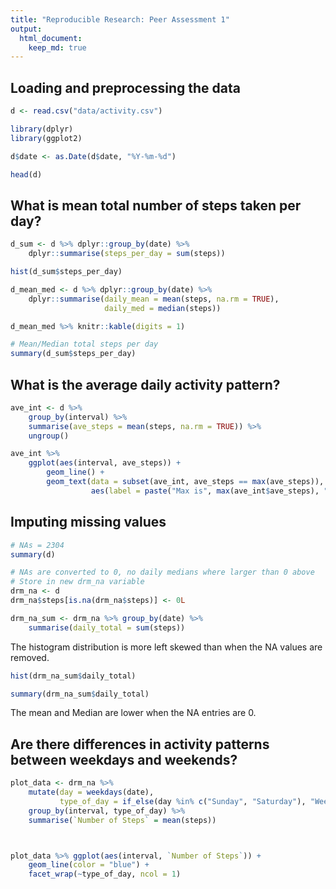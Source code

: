 ```yaml
---
title: "Reproducible Research: Peer Assessment 1"
output: 
  html_document:
    keep_md: true
---
```



## Loading and preprocessing the data
```r
d <- read.csv("data/activity.csv")

library(dplyr)
library(ggplot2)

d$date <- as.Date(d$date, "%Y-%m-%d")

head(d)
```


## What is mean total number of steps taken per day?

```r
d_sum <- d %>% dplyr::group_by(date) %>% 
    dplyr::summarise(steps_per_day = sum(steps))

hist(d_sum$steps_per_day)
```

```r
d_mean_med <- d %>% dplyr::group_by(date) %>% 
    dplyr::summarise(daily_mean = mean(steps, na.rm = TRUE),
                     daily_med = median(steps))

d_mean_med %>% knitr::kable(digits = 1)
```

```r
# Mean/Median total steps per day
summary(d_sum$steps_per_day)
```


## What is the average daily activity pattern?
```r
ave_int <- d %>% 
    group_by(interval) %>% 
    summarise(ave_steps = mean(steps, na.rm = TRUE)) %>% 
    ungroup()

ave_int %>% 
    ggplot(aes(interval, ave_steps)) +
        geom_line() +
        geom_text(data = subset(ave_int, ave_steps == max(ave_steps)), 
                  aes(label = paste("Max is", max(ave_int$ave_steps), "\n In interval", interval)))

```


## Imputing missing values
```r
# NAs = 2304
summary(d)
```
```r
# NAs are converted to 0, no daily medians where larger than 0 above
# Store in new drm_na variable
drm_na <- d
drm_na$steps[is.na(drm_na$steps)] <- 0L

drm_na_sum <- drm_na %>% group_by(date) %>% 
    summarise(daily_total = sum(steps))
```


The histogram distribution is more left skewed than when the NA values are removed.
```r
hist(drm_na_sum$daily_total)
```

```r
summary(drm_na_sum$daily_total)
```
The mean and Median are lower when the NA entries are 0.


## Are there differences in activity patterns between weekdays and weekends?

```r
plot_data <- drm_na %>% 
    mutate(day = weekdays(date),
           type_of_day = if_else(day %in% c("Sunday", "Saturday"), "Weekend", "Weekday")) %>% 
    group_by(interval, type_of_day) %>% 
    summarise(`Number of Steps` = mean(steps))



plot_data %>% ggplot(aes(interval, `Number of Steps`)) +
    geom_line(color = "blue") +
    facet_wrap(~type_of_day, ncol = 1)
```


